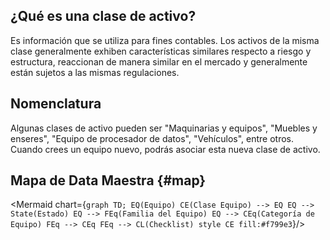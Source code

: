 
## ¿Qué es una clase de activo?
Es información que se utiliza para fines contables. Los activos de la misma clase generalmente exhiben características similares respecto a riesgo y estructura, reaccionan de manera similar en el mercado y generalmente están sujetos a las mismas regulaciones.

## Nomenclatura
Algunas clases de activo pueden ser "Maquinarias y equipos", "Muebles y enseres", "Equipo de procesador de datos", "Vehículos", entre otros. Cuando crees un equipo nuevo, podrás asociar esta nueva clase de activo.

## Mapa de Data Maestra {#map}

<div className="align-center">

<Mermaid chart={`
    graph TD;
        EQ(Equipo)
        CE(Clase Equipo) --> EQ
        EQ --> State(Estado)
        EQ --> FEq(Familia del Equipo)
        EQ --> CEq(Categoría de Equipo)
        FEq --> CEq
        FEq --> CL(Checklist)
        style CE fill:#f799e3
`}/>

</div>